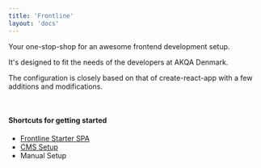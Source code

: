 ```yaml
---
title: 'Frontline'
layout: 'docs'
---
```


Your one-stop-shop for an awesome frontend development setup.

It's designed to fit the needs of the developers at AKQA Denmark.

The configuration is closely based on that of create-react-app with a few additions and modifications.

<br />

#### Shortcuts for getting started
- [Frontline Starter SPA](/docs/getting-started/flavours/spa)
- [CMS Setup](/docs/getting-started/flavours/cms)
- Manual Setup
